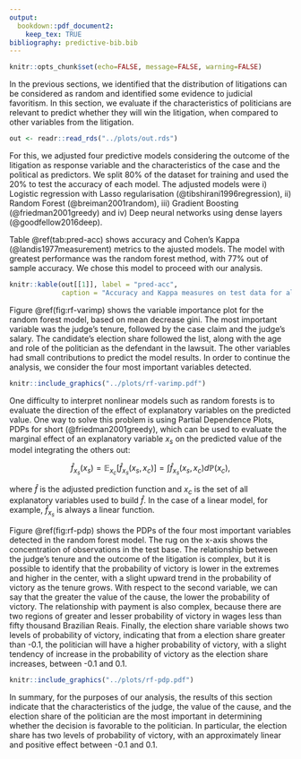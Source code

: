 ```yaml
---
output: 
  bookdown::pdf_document2:
    keep_tex: TRUE
bibliography: predictive-bib.bib
---
```


```r
knitr::opts_chunk$set(echo=FALSE, message=FALSE, warning=FALSE)
```

In the previous sections, we identified that the distribution of litigations can be considered as random and identified some evidence to judicial favoritism. In this section, we evaluate if the characteristics of politicians are relevant to predict whether they will win the litigation, when compared to other variables from the litigation.

```r
out <- readr::read_rds("../plots/out.rds")
```

For this, we adjusted four predictive models considering the outcome of the litigation as response variable and the characteristics of the case and the political as predictors. We split 80% of the dataset for training and used the 20% to test the accuracy of each model. The adjusted models were i) Logistic regression with Lasso regularisation (@tibshirani1996regression), ii) Random Forest (@breiman2001random), iii) Gradient Boosting (@friedman2001greedy) and iv) Deep neural networks using dense layers (@goodfellow2016deep).

Table \@ref(tab:pred-acc) shows accuracy and Cohen's Kappa (@landis1977measurement) metrics to the ajusted models. The model with greatest performance was the random forest method, with 77% out of sample accuracy. We chose this model to proceed with our analysis.

```r
knitr::kable(out[[1]], label = "pred-acc",
             caption = "Accuracy and Kappa measures on test data for all the adjusted models.")
```

Figure \@ref(fig:rf-varimp) shows the variable importance plot for the random forest model, based on mean decrease gini. The most important variable was the judge's tenure, followed by the case claim and the judge's salary. The candidate's election share followed the list, along with the age and role of the politician as the defendant in the lawsuit. The other variables had small contributions to predict the model results. In order to continue the analysis, we consider the four most important variables detected.

```r
knitr::include_graphics("../plots/rf-varimp.pdf")
```

One difficulty to interpret nonlinear models such as random forests is to evaluate the direction of the effect of explanatory variables on the predicted value. One way to solve this problem is using Partial Dependence Plots, PDPs for short (@friedman2001greedy), which can be used to evaluate the marginal effect of an explanatory variable $x_s$ on the predicted value of the model integrating the others out:

$$\hat f_{x_s} (x_s) = \mathbb E_{x_c}[\hat f_{x_s} (x_s, x_c)] = \int \hat f_{x_s} (x_s, x_c) d\mathbb P(x_c),$$

where $\hat f$ is the adjusted prediction function and $x_c$ is the set of all explanatory variables used to build $\hat f$. In the case of a linear model, for example, $\hat f_{x_s}$ is always a linear function.

Figure \@ref(fig:rf-pdp) shows the PDPs of the four most important variables detected in the random forest model. The rug on the x-axis shows the concentration of observations in the test base. The relationship between the judge's tenure and the outcome of the litigation is complex, but it is possible to identify that the probability of victory is lower in the extremes and higher in the center, with a slight upward trend in the probability of victory as the tenure grows. With respect to the second variable, we can say that the greater the value of the cause, the lower the probability of victory. The relationship with payment is also complex, because there are two regions of greater and lesser probability of victory in wages less than fifty thousand Brazilian Reais. Finally, the election share variable shows two levels of probability of victory, indicating that from a election share greater than -0.1, the politician will have a higher probability of victory, with a slight tendency of increase in the probability of victory as the election share increases, between -0.1 and 0.1.

```r
knitr::include_graphics("../plots/rf-pdp.pdf")
```

In summary, for the purposes of our analysis, the results of this section indicate that the characteristics of the judge, the value of the cause, and the election share of the politician are the most important in determining whether the decision is favorable to the politician. In particular, the election share has two levels of probability of victory, with an approximately linear and positive effect between -0.1 and 0.1.
